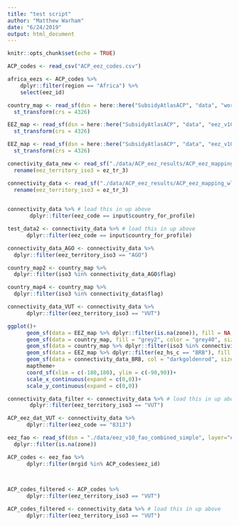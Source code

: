 ```yaml
---
title: "test script"
author: "Matthew Warham"
date: "6/24/2019"
output: html_document
---
```


```r
knitr::opts_chunk$set(echo = TRUE)
```

```r

ACP_codes <- read_csv("ACP_eez_codes.csv")

africa_eezs <- ACP_codes %>% 
    dplyr::filter(region == "Africa") %>% 
    select(eez_id)

country_map <- read_sf(dsn = here::here("SubsidyAtlasACP", "data", "world_happy_180"), layer = "world_happy_180") %>%  
  st_transform(crs = 4326)

EEZ_map <- read_sf(dsn = here::here("SubsidyAtlasACP", "data", "eez_v10_fao_combined_simple"), layer = "eez_v10_fao_combined_simple") %>% 
  st_transform(crs = 4326) 

```

```r

EEZ_map <- read_sf(dsn = here::here("SubsidyAtlasACP", "data", "eez_v10_fao_combined_simple"), layer = "eez_v10_fao_combined_simple") %>% 
  st_transform(crs = 4326) 

conectivity_data_new <- read_sf("./data/ACP_eez_results/ACP_eez_mapping_wlines.shp") %>% 
  rename(eez_territory_iso3 = ez_tr_3)

connectivity_data <- read_sf("./data/ACP_eez_results/ACP_eez_mapping_wlines.shp") %>% 
  rename(eez_territory_iso3 = ez_tr_3)
  

connectivity_data %>% # load this in up above
       dplyr::filter(eez_code == input$country_for_profile)

test_data2 <- connectivity_data %>% # load this in up above
      dplyr::filter(eez_code == input$country_for_profile)

connectivity_data_AGO <- connectivity_data %>% 
  dplyr::filter(eez_territory_iso3 == "AGO")

country_map2 <- country_map %>% 
  dplyr::filter(iso3 %in% connectivity_data_AGO$flag)

country_map4 <- country_map %>% 
  dplyr::filter(iso3 %in% connectivity_data$flag)

connectivity_data_VUT <- connectivity_data %>% 
      dplyr::filter(eez_territory_iso3 == "VUT")

ggplot()+
      geom_sf(data = EEZ_map %>% dplyr::filter(is.na(zone)), fill = NA, color = "grey60", size = 0.1)+ # world EEZs (transparent, light grey border lines)
      geom_sf(data = country_map, fill = "grey2", color = "grey40", size = 0.1)+ # world countries (dark grey, white border lines)
      geom_sf(data = country_map %>% dplyr::filter(iso3 %in% connectivity_data_BRB$flag && eez_connectivity_BRB$eez_territory_iso3 == "BRB"), fill = "darkmagenta", alpha = 0.5, color = NA, size = 0.1) + # highlighted flag states (magenta)
      geom_sf(data = EEZ_map %>% dplyr::filter(ez_hs_c == "BRB"), fill = "slateblue", color = "grey40", size = 0.1) + # highlighted EEZ (slateblue, grey border lines)
      geom_sf(data = connectivity_data_BRB, col = "darkgoldenrod", size = 0.25) +
      maptheme+
      coord_sf(xlim = c(-180,180), ylim = c(-90,90))+
      scale_x_continuous(expand = c(0,0))+
      scale_y_continuous(expand = c(0,0))

connectivity_data_filter <- connectivity_data %>% # load this in up above
       dplyr::filter(eez_territory_iso3 == "VUT")

ACP_eez_dat_VUT <- connectivity_data %>%
      dplyr::filter(eez_code == "8313")

eez_fao <- read_sf(dsn = "./data/eez_v10_fao_combined_simple", layer="eez_v10_fao_combined_simple") %>%
  dplyr::filter(is.na(zone))

ACP_codes <- eez_fao %>% 
      dplyr::filter(mrgid %in% ACP_codes$eez_id)


    
ACP_codes_filtered <- ACP_codes %>% 
      dplyr::filter(eez_territory_iso3 == "VUT")

ACP_codes_filtered <- connectivity_data %>% # load this in up above
      dplyr::filter(eez_territory_iso3 == "VUT")


```

